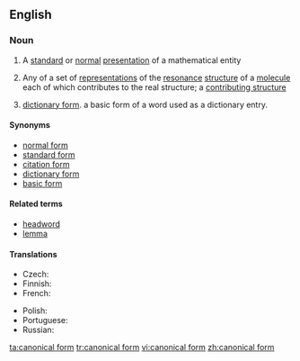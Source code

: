 ==English==

===Noun===
{{wikipedia}}
{{en-noun|head=[[canonical]] [[form]]}}

# {{context|mathematics|computing|lang=en}} A [[standard]] or [[normal]] [[presentation]] of a mathematical entity
# {{context|chemistry|lang=en}} Any of a set of [[representation]]s of the [[resonance]] [[structure]] of a [[molecule]] each of which contributes to the real structure; a [[contributing structure]]
# {{context|linguistics|rare|lang=en}} [[dictionary form]]. a basic form of a word used as a dictionary entry.

====Synonyms====
* [[normal form]] {{qualifier|mathematics}}
* [[standard form]] {{qualifier|mathematics}}
* [[citation form]] {{qualifier|linguistics}}
* [[dictionary form]] {{qualifier|linguistics}}
* [[basic form]] {{qualifier|linguistics}}

====Related terms====
* [[headword]] {{qualifier|linguistics}}
* [[lemma]] {{qualifier|linguistics}}

====Translations====
{{trans-top|standard or normal presentation of a mathematical entity}}
* Czech: {{t|cs|kanonický tvar|m}}
* Finnish: {{t|fi|normaalimuoto}}
* French: {{t+|fr|forme canonique|f}}
{{trans-mid}}
* Polish: {{t|pl|postać kanoniczna|f}}
* Portuguese: {{t|pt|forma canônica|f}}
* Russian: {{t|ru|канони́ческая фо́рма|f}}
{{trans-bottom}}

[[ta:canonical form]]
[[tr:canonical form]]
[[vi:canonical form]]
[[zh:canonical form]]